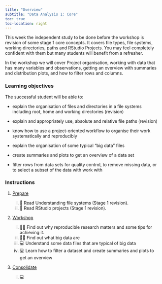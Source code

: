 ```yaml
---
title: "Overview"
subtitle: "Data Analysis 1: Core"
toc: true
toc-location: right
---
```


This week the independent study to be done before the workshop is revision of some stage 1 core concepts. It covers file types, file systems,  working directories,  paths and RStudio Projects. You may feel completely confident with them but many students will benefit from a refresher. 

In the workshop we will cover Project organisation, working with data that has many variables and observations, getting an overview with summaries and distribution plots, and how to filter rows and columns.


### Learning objectives

The successful student will be able to:

-    explain the organisation of files and directories in a file systems including root, home and working directories (revision)

-   explain and appropriately use, absolute and relative file paths (revision)

-   know how to use a project-oriented workflow to organise their work systematically and reproducibly

-   explain the organisation of some typical "big data" files

-   create summaries and plots to get an overview of a data set

-   filter rows from data sets for quality control, to remove missing data, or to select a subset of the data with work with

### Instructions

1.  [Prepare](study_before_workshop.qmd)

    i.  📖 Read Understanding file systems (Stage 1 revision).
    ii. 📖 Read RStudio projects (Stage 1 revision).


2.  [Workshop](workshop.qmd)
    
    i. 👩‍🏫 Find out why reproducible research matters and some tips for achieving it.  
    ii. 👩‍🏫 Find out what big data are
    iii. 💻 Understand some data files that are typical of big data
    iv. 💻 Learn how to filter a dataset and create summaries and plots to get an overview


3.  [Consolidate](study_after_workshop.qmd)

    i.  💻 



